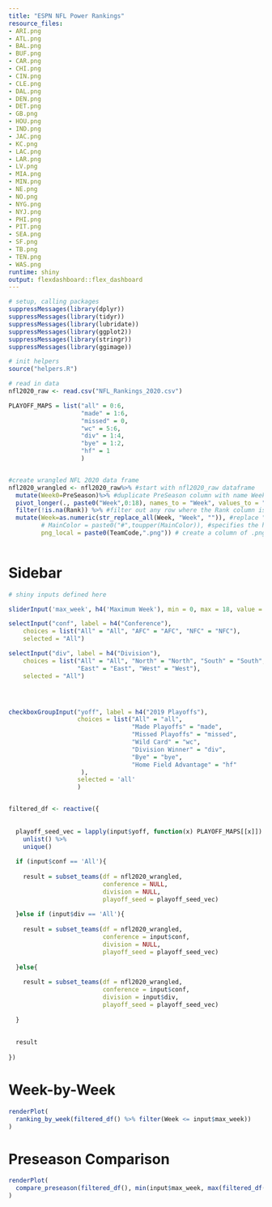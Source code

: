 ```yaml
---
title: "ESPN NFL Power Rankings"
resource_files:
- ARI.png
- ATL.png
- BAL.png
- BUF.png
- CAR.png
- CHI.png
- CIN.png
- CLE.png
- DAL.png
- DEN.png
- DET.png
- GB.png
- HOU.png
- IND.png
- JAC.png
- KC.png
- LAC.png
- LAR.png
- LV.png
- MIA.png
- MIN.png
- NE.png
- NO.png
- NYG.png
- NYJ.png
- PHI.png
- PIT.png
- SEA.png
- SF.png
- TB.png
- TEN.png
- WAS.png
runtime: shiny
output: flexdashboard::flex_dashboard
---
```



```r
# setup, calling packages
suppressMessages(library(dplyr))
suppressMessages(library(tidyr))
suppressMessages(library(lubridate))
suppressMessages(library(ggplot2))
suppressMessages(library(stringr))
suppressMessages(library(ggimage))

# init helpers
source("helpers.R")

# read in data
nfl2020_raw <- read.csv("NFL_Rankings_2020.csv")

PLAYOFF_MAPS = list("all" = 0:6,
                    "made" = 1:6,
                    "missed" = 0,
                    "wc" = 5:6,
                    "div" = 1:4,
                    "bye" = 1:2,
                    "hf" = 1
                    )


#create wrangled NFL 2020 data frame
nfl2020_wrangled <- nfl2020_raw%>% #start with nfl2020_raw dataframe
  mutate(Week0=PreSeason)%>% #duplicate PreSeason column with name Week0
  pivot_longer(., paste0("Week",0:18), names_to = "Week", values_to = "Rank") %>% #pivot weeks to long form
  filter(!is.na(Rank)) %>% #filter out any row where the Rank column is NA
  mutate(Week=as.numeric(str_replace_all(Week, "Week", "")), #replace "WeekX" in each cell with just "X", converted to a numeric value
         # MainColor = paste0("#",toupper(MainColor)), #specifies the hex color for each team
         png_local = paste0(TeamCode,".png")) # create a column of .png file names for each team's logo
 

```


Sidebar {.sidebar}
=====================================

```r
# shiny inputs defined here

sliderInput('max_week', h4('Maximum Week'), min = 0, max = 18, value = 18, step = 1, round = T, dragRange = TRUE)

selectInput("conf", label = h4("Conference"), 
    choices = list("All" = "All", "AFC" = "AFC", "NFC" = "NFC"), 
    selected = "All")

selectInput("div", label = h4("Division"), 
    choices = list("All" = "All", "North" = "North", "South" = "South",
                   "East" = "East", "West" = "West"), 
    selected = "All")




checkboxGroupInput("yoff", label = h4("2019 Playoffs"),
                   choices = list("All" = "all",
                                  "Made Playoffs" = "made",
                                  "Missed Playoffs" = "missed",
                                  "Wild Card" = "wc",
                                  "Division Winner" = "div",
                                  "Bye" = "bye",
                                  "Home Field Advantage" = "hf"
                    ),
                   selected = 'all'
                   )


filtered_df <- reactive({
  
  
  playoff_seed_vec = lapply(input$yoff, function(x) PLAYOFF_MAPS[[x]]) %>%
    unlist() %>%
    unique()
  
  if (input$conf == 'All'){
    
    result = subset_teams(df = nfl2020_wrangled, 
                          conference = NULL,
                          division = NULL,
                          playoff_seed = playoff_seed_vec)
    
  }else if (input$div == 'All'){
    
    result = subset_teams(df = nfl2020_wrangled, 
                          conference = input$conf,
                          division = NULL,
                          playoff_seed = playoff_seed_vec)
    
  }else{
    
    result = subset_teams(df = nfl2020_wrangled, 
                          conference = input$conf,
                          division = input$div,
                          playoff_seed = playoff_seed_vec)
    
  }
  
  
  result
  
})


```



Week-by-Week
=====================================  
    
```r



renderPlot(
  ranking_by_week(filtered_df() %>% filter(Week <= input$max_week))
)

```
   
Preseason Comparison
=====================================     
    
```r
renderPlot(
  compare_preseason(filtered_df(), min(input$max_week, max(filtered_df()$Week)))
)

```
